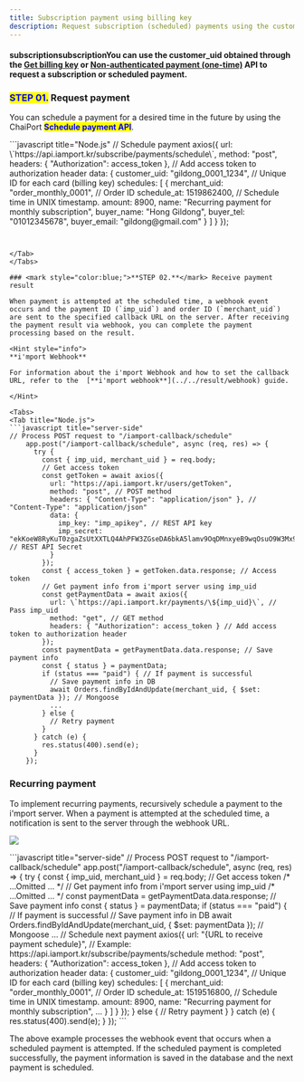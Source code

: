 ```yaml
---
title: Subscription payment using billing key
description: Request subscription (scheduled) payments using the customer_uid.
---
```



#### subscriptionsubscriptionYou can use the customer_uid obtained through the [Get billing key](../../api/billing-key-api/api-1) or [Non-authenticated payment (one-time)](../../api/api/request-non-authenticated-payment-one-time-api) API to request a subscription or scheduled payment.

### <mark style="color:blue;">**STEP 01.**</mark> Request payment

You can schedule a payment for a desired time in the future by using the ChaiPort <mark style="color:blue;">**Schedule payment API**</mark>.

<Tabs>
<Tab title="server-side">
```javascript title="Node.js"
// Schedule payment
  axios({
    url: \`https://api.iamport.kr/subscribe/payments/schedule\`,
    method: "post",
    headers: { "Authorization": access_token }, // Add access token to authorization header
    data: {
      customer_uid: "gildong_0001_1234", // Unique ID for each card (billing key)
      schedules: [
        {
          merchant_uid: "order_monthly_0001", // Order ID
          schedule_at: 1519862400, // Schedule time in UNIX timestamp.
          amount: 8900,
          name: "Recurring payment for monthly subscription",
          buyer_name: "Hong Gildong",
          buyer_tel: "01012345678",
          buyer_email: "gildong@gmail.com"
        }
      ]
    }
  });

````


</Tab>
</Tabs>

### <mark style="color:blue;">**STEP 02.**</mark> Receive payment result

When payment is attempted at the scheduled time, a webhook event occurs and the payment ID (`imp_uid`) and order ID (`merchant_uid`) are sent to the specified callback URL on the server. After receiving the payment result via webhook, you can complete the payment processing based on the result.

<Hint style="info">
**i'mport Webhook**

For information about the i'mport Webhook and how to set the callback URL, refer to the  [**i'mport webhook**](../../result/webhook) guide.

</Hint>

<Tabs>
<Tab title="Node.js">
```javascript title="server-side"
// Process POST request to "/iamport-callback/schedule"
    app.post("/iamport-callback/schedule", async (req, res) => {
      try {
        const { imp_uid, merchant_uid } = req.body;
        // Get access token
        const getToken = await axios({
          url: "https://api.iamport.kr/users/getToken",
          method: "post", // POST method
          headers: { "Content-Type": "application/json" }, // "Content-Type": "application/json"
          data: {
            imp_key: "imp_apikey", // REST API key
            imp_secret: "ekKoeW8RyKuT0zgaZsUtXXTLQ4AhPFW3ZGseDA6bkA5lamv9OqDMnxyeB9wqOsuO9W3Mx9YSJ4dTqJ3f" // REST API Secret
          }
        });
        const { access_token } = getToken.data.response; // Access token
        // Get payment info from i'mport server using imp_uid
        const getPaymentData = await axios({
          url: \`https://api.iamport.kr/payments/\${imp_uid}\`, // Pass imp_uid
          method: "get", // GET method
          headers: { "Authorization": access_token } // Add access token to authorization header
        });
        const paymentData = getPaymentData.data.response; // Save payment info
        const { status } = paymentData;
        if (status === "paid") { // If payment is successful
          // Save payment info in DB
          await Orders.findByIdAndUpdate(merchant_uid, { $set: paymentData }); // Mongoose
          ...
        } else {
          // Retry payment
        }
      } catch (e) {
        res.status(400).send(e);
      }
    });
````

</Tab>
</Tabs>

### Recurring payment

To implement recurring payments, recursively schedule a payment to the i'mport server. When a payment is attempted at the scheduled time, a notification is sent to the server through the webhook URL.

![](/gitbook-assets/en/recurring.png)

<Tabs>
<Tab title="Node.js">
```javascript title="server-side"
    // Process POST request to "/iamport-callback/schedule"
    app.post("/iamport-callback/schedule", async (req, res) => {
      try {
        const { imp_uid, merchant_uid } = req.body;
        // Get access token
        /* ...Omitted ... */
        // Get payment info from i'mport server using imp_uid
        /* ...Omitted ... */
        const paymentData = getPaymentData.data.response; // Save payment info
        const { status } = paymentData;
        if (status === "paid") { // If payment is successful
          // Save payment info in DB
          await Orders.findByIdAndUpdate(merchant_uid, { $set: paymentData }); // Mongoose
          ...
          // Schedule next payment
          axios({
            url: "{URL to receive payment schedule}", // Example: https://api.iamport.kr/subscribe/payments/schedule
            method: "post",
            headers: { "Authorization": access_token }, // Add access token to authorization header
            data: {
              customer_uid: "gildong_0001_1234", // Unique ID for each card (billing key)
              schedules: [
                {
                  merchant_uid: "order_monthly_0001", // Order ID
                  schedule_at: 1519516800, // Schedule time in UNIX timestamp.
                  amount: 8900,
                  name: "Recurring payment for monthly subscription",
                  ...
                }
              ]
            }
          });
        } else {
          // Retry payment
        }
      } catch (e) {
        res.status(400).send(e);
      }
    });
```

The above example processes the webhook event that occurs when a scheduled payment is attempted. If the scheduled payment is completed successfully, the payment information is saved in the database and the next payment is scheduled.

</Tab>
</Tabs>
